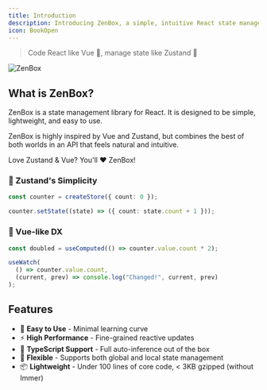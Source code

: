 ```yaml
---
title: Introduction
description: Introducing ZenBox, a simple, intuitive React state management library
icon: BookOpen
---
```


> Code React like Vue 💚, manage state like Zustand 🐻

![ZenBox](/banners/default.png)

## What is ZenBox?

ZenBox is a state management library for React. It is designed to be simple, lightweight, and easy to use.

ZenBox is highly inspired by Vue and Zustand, but combines the best of both worlds in an API that feels natural and intuitive.

Love Zustand & Vue? You'll ❤️ ZenBox!

### 🐻 Zustand's Simplicity

```ts
const counter = createStore({ count: 0 });

counter.setState((state) => ({ count: state.count + 1 }));
```

### 💚 Vue-like DX

```ts
const doubled = useComputed(() => counter.value.count * 2);

useWatch(
  () => counter.value.count,
  (current, prev) => console.log("Changed!", current, prev)
);
```

## Features

- 🚀 **Easy to Use** - Minimal learning curve
- ⚡ **High Performance** - Fine-grained reactive updates
- 💪 **TypeScript Support** - Full auto-inference out of the box
- 🎯 **Flexible** - Supports both global and local state management
- 📦 **Lightweight** - Under 100 lines of core code, < 3KB gzipped (without Immer)
